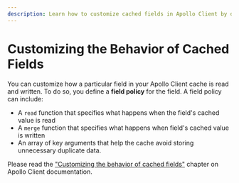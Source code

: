 ```yaml
---
description: Learn how to customize cached fields in Apollo Client by defining field policies with read and merge functions. Optimize your cache with key arguments. Read more at the Apollo Client documentation.
---
```

# Customizing the Behavior of Cached Fields

You can customize how a particular field in your Apollo Client cache is read and written. To do so,
you define a **field policy** for the field. A field policy can include:

- A `read` function that specifies what happens when the field's cached value is read
- A `merge` function that specifies what happens when field's cached value is written
- An array of key arguments that help the cache avoid storing unnecessary duplicate data.

Please read the
["Customizing the behavior of cached fields"](https://www.apollographql.com/docs/react/caching/cache-field-behavior/)
chapter on Apollo Client documentation.
